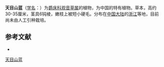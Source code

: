 {{Speciesbox
| name = 天目山蓝
| status = 
| status_system = 
| image =
| genus = Peristrophe
| species = tianmuensis
| authority = H. S. Lo
}}

'''天目山蓝'''（[[学名|学名]]：{{lang|la|''Peristrophe tianmuensis''}}）为[[爵床科|爵床科]][[观音草属|观音草属]]的植物，为中国的特有植物。草本，高约30-35厘米，茎具6钝棱，嫩枝上被短小硬毛。分布在[[中国大陆|中国大陆]]的[[浙江|浙江]]等地，目前尚未由人工引种栽培。

== 参考文献 ==
<div class="references-small">
* {{cite web| url =http://www.bioinfo.cn/db05/KmzwSpecies.php?action=view&id=598| title =天目山蓝| work =《中国高等植物数据库全库》| publisher =中国科学院微生物研究所| author =昆明植物研究所| accessdate =2009-02-21| deadurl =yes| archiveurl =https://web.archive.org/web/20160305040439/http://www.bioinfo.cn/db05/KmzwSpecies.php?action=view&id=598| archivedate =2016-03-05}}
</div>
{{Taxonbar|from=Q10940521}}

[[Category:观音草属|天目山蓝]]


{{植物小作品}}